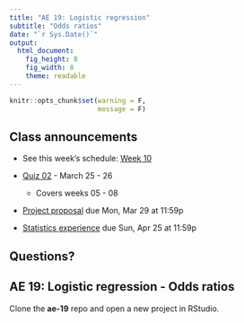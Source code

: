 ```yaml
---
title: "AE 19: Logistic regression"
subtitle: "Odds ratios"
date: "`r Sys.Date()`"
output: 
  html_document: 
    fig_height: 8
    fig_width: 8
    theme: readable
---
```


```r
knitr::opts_chunk$set(warning = F, 
                      message = F)
```

## Class announcements

- See this week's schedule: [Week 10](https://sta210-sp21.netlify.app/schedule/week-10/)

- [Quiz 02](https://sta210-sp21.netlify.app/quiz/quiz-02.html) - March 25 - 26
  - Covers weeks 05 - 08

- [Project proposal](https://sta210-sp21.netlify.app/project/#project-proposal) due Mon, Mar 29 at 11:59p

- [Statistics experience](https://sta210-sp21.netlify.app/hw/stats-experience.html) due Sun, Apr 25 at 11:59p 

## Questions? 

## AE 19: Logistic regression - Odds ratios

Clone the **ae-19** repo and open a new project in RStudio.



